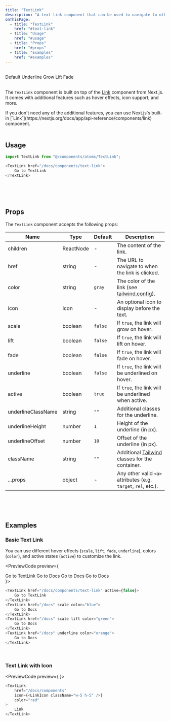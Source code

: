 ```yaml
---
title: "TextLink"
description: "A text link component that can be used to navigate to other pages."
onThisPage:
  - title: "TextLink"
    href: "#text-link"
  - title: "Usage"
    href: "#usage"
  - title: "Props"
    href: "#props"
  - title: "Examples"
    href: "#examples"
---
```


<div id="text-link" />

<br/>

<div className="flex flex-col items-center gap-0">
    <TextLink href="/docs/components/text-link">
        Default
    </TextLink>
    <TextLink href="/docs/components/text-link" underline>
        Underline
    </TextLink>
    <TextLink href="/docs/components/text-link" scale color="green">
        Grow
    </TextLink>
    <TextLink href="/docs/components/text-link" lift color="orange">
        Lift
    </TextLink>
    <TextLink href="/docs/components/text-link" fade>
        Fade
    </TextLink>
</div>

<br />

The `TextLink` component is built on top of the [Link](https://nextjs.org/docs/app/api-reference/components/link) component from Next.js.
It comes with additional features such as hover effects, icon support, and more.

<Callout>
    If you don't need any of the additional features, you can use Next.js's built-in [`Link`](https://nextjs.org/docs/app/api-reference/components/link) component.
</Callout>

<br/>
<br/>
<Divider />

<div id="usage" />

## Usage

```javascript
import TextLink from "@/components/atoms/TextLink";

<TextLink href="/docs/components/text-link">
    Go to TextLink
</TextLink>
```

<br/>
<br/>
<br/>
<Divider />

<div id="props" />

## Props

The `TextLink` component accepts the following props:

| Name               | Type      | Default | Description                                                                     |
|--------------------|-----------|---------|---------------------------------------------------------------------------------|
| children           | ReactNode | -       | The content of the link.                                                        |
| href               | string    | -       | The URL to navigate to when the link is clicked.                                |
| color              | string    | `gray`  | The color of the link (see [tailwind.config](/docs/tutorials/config)).          |
| icon               | Icon      | -       | An optional icon to display before the text.                                    |
| scale              | boolean   | `false` | If `true`, the link will grow on hover.                                         |
| lift               | boolean   | `false` | If `true`, the link will lift on hover.                                         |
| fade               | boolean   | `false` | If `true`, the link will fade on hover.                                         |
| underline          | boolean   | `false` | If `true`, the link will be underlined on hover.                                |
| active             | boolean   | `true`  | If `true`, the link will be underlined when active.                             |
| underlineClassName | string    | `""`    | Additional classes for the underline.                                           |
| underlineHeight    | number    | `1`     | Height of the underline (in px).                                                |
| underlineOffset    | number    | `10`    | Offset of the underline (in px).                                                |
| className          | string    | `""`    | Additional [Tailwind](https://tailwindcss.com) classes for the container.       |
| ...props           | object    | -       | Any other valid <code>&lt;a&gt;</code> attributes (e.g. `target`, `rel`, etc.). |

<br/>
<br/>
<br/>
<Divider />

<div id="examples" />

## Examples

### Basic Text Link
You can use different hover effects (`scale`, `lift`, `fade`, `underline`), colors (`color`), and active states (`active`) to customize the link.

<PreviewCode preview={
    <div className="flex flex-col items-center gap-4">
        <TextLink href="/docs/components/text-link" active={false}>
            Go to TextLink
        </TextLink>
        <TextLink href="/docs" scale color="blue">
            Go to Docs
        </TextLink>
        <TextLink href="/docs" scale lift color="green">
            Go to Docs
        </TextLink>
        <TextLink href="/docs" underline color="orange">
            Go to Docs
        </TextLink>
    </div>
}>
```javascript
<TextLink href="/docs/components/text-link" active={false}>
    Go to TextLink
</TextLink>
<TextLink href="/docs" scale color="blue">
    Go to Docs
</TextLink>
<TextLink href="/docs" scale lift color="green">
    Go to Docs
</TextLink>
<TextLink href="/docs" underline color="orange">
    Go to Docs
</TextLink>
```
</PreviewCode>

<br />

### Text Link with Icon
<PreviewCode preview={
    <TextLinkIconDemo />
}>
```javascript
<TextLink
    href="/docs/components"
    icon={<LinkIcon className="w-5 h-5" />}
    color="red"
>
    Link
</TextLink>
```
</PreviewCode>

<br/>
<br/>
<br/>
<br/>
<br/>
<br/>
